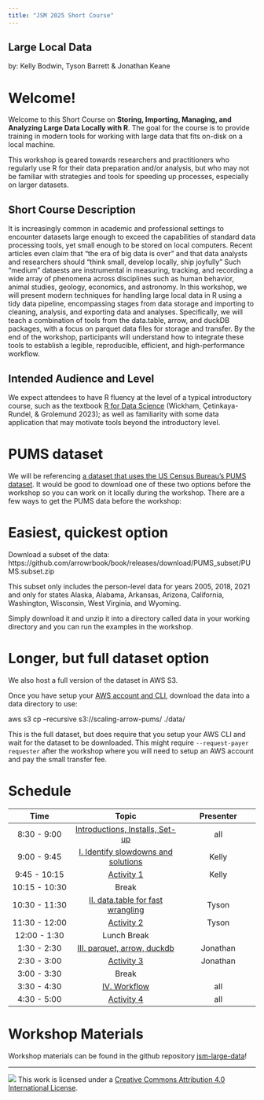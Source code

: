 ```yaml
---
title: "JSM 2025 Short Course"
---
```


## Large Local Data

by: Kelly Bodwin, Tyson Barrett & Jonathan Keane

# Welcome!

Welcome to this Short Course on **Storing, Importing, Managing, and Analyzing Large Data Locally with R**.  The goal for the course is to provide training in modern tools for working with large data that fits on-disk on a local machine.

This workshop is geared towards researchers and practitioners who regularly use R for their data preparation and/or analysis, but who may not be familiar with strategies and tools for speeding up processes, especially on larger datasets.

## Short Course Description

It is increasingly common in academic and professional settings to encounter datasets large enough to exceed the capabilities of standard data processing tools, yet small enough to be stored on local computers. Recent articles even claim that "the era of big data is over" and that data analysts and researchers should "think small, develop locally, ship joyfully"  Such "medium" dataests are instrumental in measuring, tracking, and recording a wide array of phenomena across disciplines such as human behavior, animal studies, geology, economics, and astronomy. In this workshop, we will present modern techniques for handling large local data in R using a tidy data pipeline, encompassing stages from data storage and importing to cleaning, analysis, and exporting data and analyses.  Specifically, we will teach a combination of tools from the data.table, arrow, and duckDB packages, with a focus on parquet data files for storage and transfer. By the end of the workshop, participants will understand how to integrate these tools to establish a legible, reproducible, efficient, and high-performance workflow.  


## Intended Audience and Level

We expect attendees to have R fluency at the level of a typical introductory course, such as the textbook [R for Data Science](https://r4ds.hadley.nz/) (Wickham, Çetinkaya-Rundel, & Grolemund 2023); as well as familiarity with some data application that may motivate tools beyond the introductory level.

# PUMS dataset

We will be referencing [a dataset that uses the US Census Bureau's PUMS dataset](https://scaling-arrow-pums.s3.us-east-1.amazonaws.com/readme.html). It would be good to download one of these two options before the workshop so you can work on it locally during the workshop. There are a few ways to get the PUMS data before the workshop:

# Easiest, quickest option
Download a subset of the data: https://github.com/arrowrbook/book/releases/download/PUMS_subset/PUMS.subset.zip

This subset only includes the person-level data for years 2005, 2018, 2021 and only for states Alaska, Alabama, Arkansas, Arizona, California, Washington, Wisconsin, West Virginia, and Wyoming.

Simply download it and unzip it into a directory called data in your working directory and you can run the examples in the workshop.

# Longer, but full dataset option
We also host a full version of the dataset in AWS S3.

Once you have setup your [AWS account and CLI](https://docs.aws.amazon.com/cli/latest/userguide/getting-started-quickstart.html), download the data into a data directory to use:

aws s3 cp --recursive s3://scaling-arrow-pums/ ./data/

This is the full dataset, but does require that you setup your AWS CLI and wait for the dataset to be downloaded. This might require `--request-payer requester` after the workshop where you will need to setup an AWS account and pay the small transfer fee.

# Schedule

| Time | Topic | Presenter |
|:----------------:|:------------------------------:|:--------------------:|
| 8:30 - 9:00 | [Introductions, Installs, Set-up](materials/slides/00-setup-intro.qmd) | all |
| 9:00 - 9:45 | [I. Identify slowdowns and solutions](materials/slides/01-slowdowns-solutions.qmd) | Kelly |
| 9:45 - 10:15 | [Activity 1](materials/activities/01-practice-data.qmd) | Kelly |
| 10:15 - 10:30 | Break |  |
| 10:30 - 11:30 | [II. data.table for fast wrangling](materials/slides/02-datatable.qmd) | Tyson |
| 11:30 - 12:00| [Activity 2](materials/activities/02-practice-datatable.qmd) | Tyson |
| 12:00 - 1:30 | Lunch Break |  |
| 1:30 - 2:30 | [III. parquet, arrow, duckdb](materials/slides/03-arrow.qmd) | Jonathan |
| 2:30 - 3:00 | [Activity 3](materials/activities/03-practice-arrow.qmd) | Jonathan  |
| 3:00 - 3:30 | Break |  |
| 3:30 - 4:30 | [IV. Workflow](materials/slides/04-workflow.qmd) | all |
| 4:30 - 5:00 | [Activity 4](materials/activities/04-practice-workflow.qmd) | all |

# Workshop Materials

Workshop materials can be found in the github repository [jsm-large-data](https://github.com/kbodwin/jsm-large-data/materials)!

------------------------------------------------------------------------

![](https://i.creativecommons.org/l/by/4.0/88x31.png) This work is licensed under a [Creative Commons Attribution 4.0 International License](https://creativecommons.org/licenses/by/4.0/).
